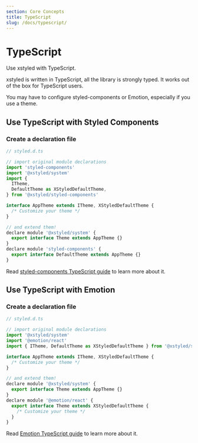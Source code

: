 ```yaml
---
section: Core Concepts
title: TypeScript
slug: /docs/typescript/
---
```


# TypeScript

Use xstyled with TypeScript.

<carbon-ad />

xstyled is written in TypeScript, all the library is strongly typed. It works out of the box for TypeScript users.

You may have to configure styled-components or Emotion, especially if you use a theme.

## Use TypeScript with Styled Components

### Create a declaration file

```js
// styled.d.ts

// import original module declarations
import 'styled-components'
import '@xstyled/system'
import {
  ITheme,
  DefaultTheme as XStyledDefaultTheme,
} from '@xstyled/styled-components'

interface AppTheme extends ITheme, XStyledDefaultTheme {
  /* Customize your theme */
}

// and extend them!
declare module '@xstyled/system' {
  export interface Theme extends AppTheme {}
}
declare module 'styled-components' {
  export interface DefaultTheme extends AppTheme {}
}
```

Read [styled-components TypeScript guide](https://styled-components.com/docs/api#typescript) to learn more about it.

## Use TypeScript with Emotion

### Create a declaration file

```js
// styled.d.ts

// import original module declarations
import '@xstyled/system'
import '@emotion/react'
import { ITheme, DefaultTheme as XStyledDefaultTheme } from '@xstyled/styled-components'

interface AppTheme extends ITheme, XStyledDefaultTheme {
  /* Customize your theme */
}

// and extend them!
declare module '@xstyled/system' {
  export interface Theme extends AppTheme {}
}
declare module '@emotion/react' {
  export interface Theme extends XStyledDefaultTheme {
    /* Customize your theme */
  }
}
```

Read [Emotion TypeScript guide](https://emotion.sh/docs/typescript) to learn more about it.
